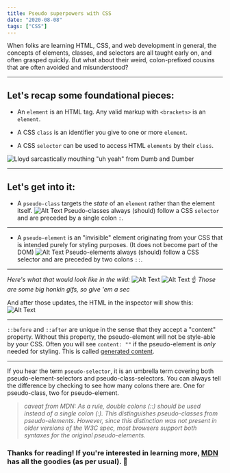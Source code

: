 ```yaml
---
title: Pseudo superpowers with CSS
date: "2020-08-08"
tags: ["CSS"]
---
```


When folks are learning HTML, CSS, and web development in general, the concepts of elements, classes, and selectors are all taught early on, and often grasped quickly. But what about their weird, colon-prefixed cousins that are often avoided and misunderstood?

---

## Let's recap some foundational pieces:

- An `element` is an HTML tag. Any valid markup with `<brackets>` is an `element`.

- A CSS `class` is an identifier you give to one or more `element`.

- A CSS `selector` can be used to access HTML `elements` by their `class`.

![Lloyd sarcastically mouthing "uh yeah" from Dumb and Dumber](https://dev-to-uploads.s3.amazonaws.com/i/vfk1tgi2ax37kvs5152d.gif)

---

## Let's get into it:

- A `pseudo-class` targets the _state_ of an `element` rather than the element itself.
  ![Alt Text](https://dev-to-uploads.s3.amazonaws.com/i/uzit6l0bz7utfuyiz0kb.png)
  Pseudo-classes always (should) follow a CSS `selector` and are preceded by a single colon `:`.

---

- A `pseudo-element` is an "invisible" element originating from your CSS that is intended purely for styling purposes. (It does not become part of the DOM)
  ![Alt Text](https://dev-to-uploads.s3.amazonaws.com/i/oejwhvwbbu3087ptzrss.png)
  Pseudo-elements always (should) follow a CSS selector and are preceded by two colons `::`.

---

_Here's what that would look like in the wild:_
![Alt Text](https://dev-to-uploads.s3.amazonaws.com/i/tiijxzawyfjhau4srxaw.gif)
![Alt Text](https://dev-to-uploads.s3.amazonaws.com/i/yn5sfzxhlwn5lxeii61x.gif)
☝️ _Those are some big honkin gifs, so give 'em a sec_

And after those updates, the HTML in the inspector will show this:
![Alt Text](https://dev-to-uploads.s3.amazonaws.com/i/c86q167h8mvabh2ojhp8.png)

---

`::before` and `::after` are unique in the sense that they accept a "content" property. Without this property, the pseudo-element will not be style-able by your CSS. Often you will see `content: ""` if the pseudo-element is _only_ needed for styling. This is called [generated content](https://developer.mozilla.org/en-US/docs/Web/CSS/CSS_Generated_Content).

---

If you hear the term `pseudo-selector`, it is an umbrella term covering both pseudo-element-selectors and pseudo-class-selectors. You can always tell the difference by checking to see how many colons there are. One for pseudo-class, two for pseudo-element.

> _caveat from MDN:
> As a rule, double colons (::) should be used instead of a single colon (:). This distinguishes pseudo-classes from pseudo-elements. However, since this distinction was not present in older versions of the W3C spec, most browsers support both syntaxes for the original pseudo-elements._

### Thanks for reading! If you're interested in learning more, [MDN](https://developer.mozilla.org/en-US/docs/Learn/CSS/Building_blocks/Selectors/Pseudo-classes_and_pseudo-elements) has all the goodies (as per usual). 🍻
